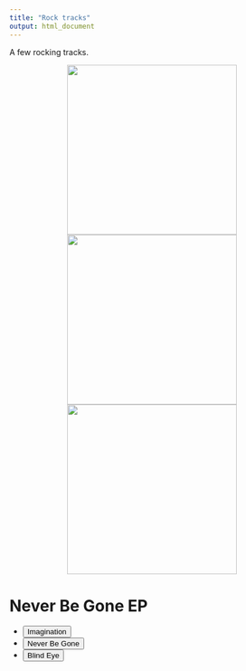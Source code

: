 ```yaml
---
title: "Rock tracks"
output: html_document
---
```


A few rocking tracks.

<p align="center">
  <img src="./images/Feel Good-2.png" width="300"/> <img src="./images/Logo_nobanner.png" width = "300"/> <img src="./images/mixdesk3.jpg" width = "300"/>
</p>

<head>
<meta charset="UTF-8">
<title>Audio Player with a playlist | Able Player Demos</title>
<link rel="stylesheet" href="demos.css" type="text/css">

<!-- Dependencies -->
<script src="//ajax.googleapis.com/ajax/libs/jquery/3.5.0/jquery.min.js"></script>
<script src="//cdn.jsdelivr.net/npm/js-cookie@3.0.1/dist/js.cookie.min.js"></script>

<!-- Able Player CSS -->
<link rel="stylesheet" href="./build/ableplayer.min.css" type="text/css"/>

<!-- Able Player JavaScript -->
<script src="./build/ableplayer.js"></script>

</head>

<body>
		<!--<header>
		<div class="title">Able Player Demos</div>
	</header> 
	<nav>
		<ul>
			<li><a href="index.html">More demos</a></li>
			<li><a href="https://ableplayer.github.io/ableplayer">Able Player Home</a></li>
		</ul>
	</nav> -->
	<main>
		<h1>Never Be Gone EP</h1>

		<!-- use the following markup for each media element -->
		<audio id="audio1" width="480" preload="auto" data-able-player data-skin="2020" loop>
			<!-- source elements are optional when there's a playlist. -->
			<!-- If ommitted, they will be constructed from the first playlist item -->
		</audio>

		<!-- use the following markup for each playlist -->
		<!-- an AblePlayer playlist is any <ul> with class="able-playlist" -->
		<!-- The value of data-player must match the id of the media element -->
		<!-- Add data-embedded to embed the playlist into the media player -->
		<!-- see documentation for additional details about markup -->
		<ul class="able-playlist" data-player="audio1" data-embedded>
			<li>
				<span class="able-source"
					data-type="audio/wav"
					data-src="./media/imagination.wav"></span>
				<button>Imagination</button>
			</li>
			<li data-poster="./images/Feel Good-2.png">
				<span class="able-source"
					data-type="audio/wav"
					data-src="./media/neverbegone.wav"></span>
				<button>Never Be Gone</button>
			</li>
			<li>
				<span class="able-source"
					data-type="audio/wav"
					data-src="./media/blindeye.wav"></span>
				<button lang="fr">Blind Eye</button>
			</li>
		</ul>

	</main>
</body>



